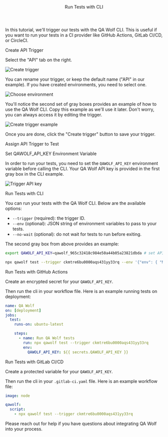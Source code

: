 

<Layout>

<Header>Run Tests with CLI</Header>

In this tutorial, we'll trigger our tests with the QA Wolf CLI. This is useful if you want to run your tests in a CI provider like <ExternalLink href="https://github.com/features/actions">GitHub Actions</ExternalLink>, <ExternalLink href="https://docs.gitlab.com/ee/ci/">GitLab CI/CD</ExternalLink>, or <ExternalLink href="https://circleci.com">CircleCI</ExternalLink>.

<SubHeader>Create API Trigger</SubHeader>

<CreateTrigger description="when we call the QA Wolf CLI" />

Select the "API" tab on the right.

<Image
  alt="Create trigger"
  height={659}
  src="/docs/run-tests-with-cli/create-trigger.png"
  width={486}
/>

You can rename your trigger, or keep the default name ("API" in our example). If you have created <Link href="use-environment-variables">environments</Link>, you need to select one.

<Image
  alt="Choose environment"
  height={159}
  src="/docs/run-tests-with-api/choose-environment.png"
  width={486}
/>

You'll notice the second set of gray boxes provides an example of how to use the QA Wolf CLI. Copy this example as we'll use it later. Don't worry, you can always access it by editing the trigger.

<Image
  alt="Create trigger example"
  height={179}
  src="/docs/run-tests-with-cli/create-trigger-example.png"
  width={440}
/>

Once you are done, click the "Create trigger" button to save your trigger.

<SubHeader>Assign API Trigger to Test</SubHeader>

<AssignTrigger doc="run-tests-with-api" />

<SubHeader>Set QAWOLF_API_KEY Environment Variable</SubHeader>

In order to run your tests, you need to set the `QAWOLF_API_KEY` environment variable before calling the CLI. Your QA Wolf API key is provided in the first gray box in the CLI example.

<Image
  alt="Trigger API key"
  height={179}
  src="/docs/run-tests-with-cli/create-trigger-api-key.png"
  width={440}
/>

<SubHeader>Run Tests with CLI</SubHeader>

You can run your tests with the QA Wolf CLI. Below are the available options:

- `--trigger` (required): the trigger ID.
- `--env` (optional): JSON string of environment variables to pass to your tests.
- `--no-wait` (optional): do not wait for tests to run before exiting.

The second gray box from above provides an example:

```bash
export QAWOLF_API_KEY=qawolf_965c32418c984e50a44b05a23821dbda # set API key

npx qawolf test --trigger ckmtre6bu0000aqs431yy33rq --env '{"env": { "MY_VARIABLE": "secret" } }'
```

<SubHeader>Run Tests with GitHub Actions</SubHeader>

Create an <ExternalLink href="https://docs.github.com/en/actions/reference/encrypted-secrets#creating-encrypted-secrets-for-an-organization">encrypted secret</ExternalLink> for your `QAWOLF_API_KEY`.

Then run the cli in your workflow file. Here is an example running tests on deployment:

```yaml
name: QA Wolf
on: [deployment]
jobs:
  test:
    runs-on: ubuntu-latest

    steps:
      - name: Run QA Wolf tests
        run: npx qawolf test --trigger ckmtre6bu0000aqs431yy33rq
        env:
          QAWOLF_API_KEY: ${{ secrets.QAWOLF_API_KEY }}
```

<SubHeader>Run Tests with GitLab CI/CD</SubHeader>

Create a <ExternalLink href="https://docs.gitlab.com/ee/ci/variables/#project-cicd-variables">protected variable</ExternalLink> for your `QAWOLF_API_KEY`.

Then run the cli in your `.gitlab-ci.yaml` file. Here is an example workflow file:

```yaml
image: node

qawolf:
  script:
    - npx qawolf test --trigger ckmtre6bu0000aqs431yy33rq
```

Please <ExternalLink href="https://slack.qawolf.com">reach out for help</ExternalLink> if you have questions about integrating QA Wolf into your process.

<ViewRunHistory description="when you use the QA Wolf CLI" />

</Layout>
